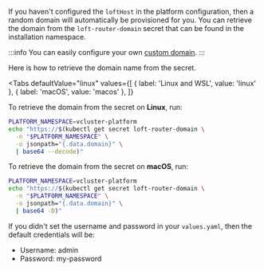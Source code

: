 
If you haven't configured the `loftHost` in the platform configuration, then a random domain 
will automatically be provisioned for you. You can retrieve the domain
from the `loft-router-domain` secret that can be found in the installation namespace.

:::info
You can easily configure your own [custom domain](/platform/configure/domain).
:::

Here is how to retrieve the domain name from the secret.

<Tabs
  defaultValue="linux"
  values={[
    { label: 'Linux and WSL', value: 'linux' },
    { label: 'macOS', value: 'macos' },
  ]}
>
<TabItem value="linux">

To retrieve the domain from the secret on **Linux**, run:

```bash
PLATFORM_NAMESPACE=vcluster-platform
echo "https://$(kubectl get secret loft-router-domain \
  -n "$PLATFORM_NAMESPACE" \
  -o jsonpath="{.data.domain}" \
  | base64 --decode)"
```

</TabItem>
<TabItem value="macos">

To retrieve the domain from the secret on **macOS**, run:

```bash
PLATFORM_NAMESPACE=vcluster-platform
echo "https://$(kubectl get secret loft-router-domain \
  -n "$PLATFORM_NAMESPACE" \
  -o jsonpath="{.data.domain}" \
  | base64 -D)"
```

</TabItem>
</Tabs>

If you didn't set the username and password in your `values.yaml`, then the default credentials will be:

- Username: admin
- Password: my-password


